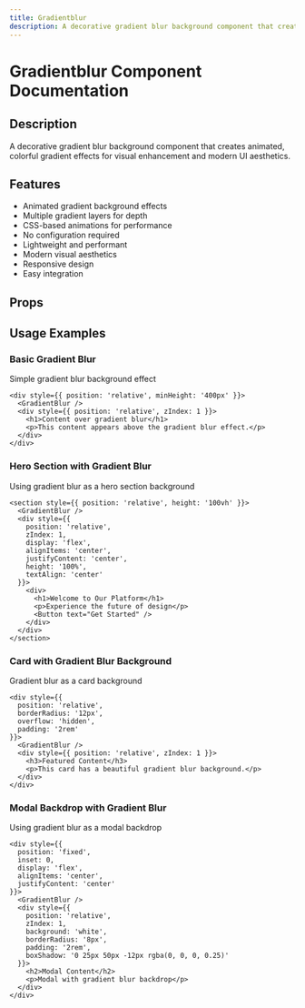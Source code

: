 ```yaml
---
title: Gradientblur
description: A decorative gradient blur background component that creates animated, colorful gradient effects for visual enhancement and modern UI aesthetics.
---
```



# Gradientblur Component Documentation

## Description
A decorative gradient blur background component that creates animated, colorful gradient effects for visual enhancement and modern UI aesthetics.

## Features
- Animated gradient background effects
- Multiple gradient layers for depth
- CSS-based animations for performance
- No configuration required
- Lightweight and performant
- Modern visual aesthetics
- Responsive design
- Easy integration

## Props

<BlendTypeTable componentMeta={gradientblurMeta} />

## Usage Examples

### Basic Gradient Blur
Simple gradient blur background effect

```tsx
<div style={{ position: 'relative', minHeight: '400px' }}>
  <GradientBlur />
  <div style={{ position: 'relative', zIndex: 1 }}>
    <h1>Content over gradient blur</h1>
    <p>This content appears above the gradient blur effect.</p>
  </div>
</div>
```

### Hero Section with Gradient Blur
Using gradient blur as a hero section background

```tsx
<section style={{ position: 'relative', height: '100vh' }}>
  <GradientBlur />
  <div style={{ 
    position: 'relative', 
    zIndex: 1, 
    display: 'flex', 
    alignItems: 'center', 
    justifyContent: 'center',
    height: '100%',
    textAlign: 'center'
  }}>
    <div>
      <h1>Welcome to Our Platform</h1>
      <p>Experience the future of design</p>
      <Button text="Get Started" />
    </div>
  </div>
</section>
```

### Card with Gradient Blur Background
Gradient blur as a card background

```tsx
<div style={{ 
  position: 'relative', 
  borderRadius: '12px', 
  overflow: 'hidden',
  padding: '2rem'
}}>
  <GradientBlur />
  <div style={{ position: 'relative', zIndex: 1 }}>
    <h3>Featured Content</h3>
    <p>This card has a beautiful gradient blur background.</p>
  </div>
</div>
```

### Modal Backdrop with Gradient Blur
Using gradient blur as a modal backdrop

```tsx
<div style={{ 
  position: 'fixed', 
  inset: 0, 
  display: 'flex', 
  alignItems: 'center', 
  justifyContent: 'center' 
}}>
  <GradientBlur />
  <div style={{ 
    position: 'relative', 
    zIndex: 1, 
    background: 'white', 
    borderRadius: '8px', 
    padding: '2rem',
    boxShadow: '0 25px 50px -12px rgba(0, 0, 0, 0.25)'
  }}>
    <h2>Modal Content</h2>
    <p>Modal with gradient blur backdrop</p>
  </div>
</div>
```


